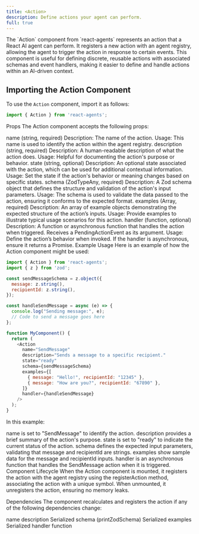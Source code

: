```yaml
---
title: <Action>
description: Define actions your agent can perform.
full: true
---
```


<InlineTOC defaultOpen items={toc} />
The `Action` component from `react-agents` represents an action that a React AI agent can perform. It registers a new action with an agent registry, allowing the agent to trigger the action in response to certain events. This component is useful for defining discrete, reusable actions with associated schemas and event handlers, making it easier to define and handle actions within an AI-driven context.

## Importing the Action Component
To use the `Action` component, import it as follows:
```javascript
import { Action } from 'react-agents';
```

Props
The Action component accepts the following props:

name (string, required)
Description: The name of the action.
Usage: This name is used to identify the action within the agent registry.
description (string, required)
Description: A human-readable description of what the action does.
Usage: Helpful for documenting the action's purpose or behavior.
state (string, optional)
Description: An optional state associated with the action, which can be used for additional contextual information.
Usage: Set the state if the action's behavior or meaning changes based on specific states.
schema (ZodTypeAny, required)
Description: A Zod schema object that defines the structure and validation of the action's input parameters.
Usage: The schema is used to validate the data passed to the action, ensuring it conforms to the expected format.
examples (Array<object />, required)
Description: An array of example objects demonstrating the expected structure of the action’s inputs.
Usage: Provide examples to illustrate typical usage scenarios for this action.
handler (function, optional)
Description: A function or asynchronous function that handles the action when triggered. Receives a PendingActionEvent as its argument.
Usage: Define the action’s behavior when invoked. If the handler is asynchronous, ensure it returns a Promise.
Example Usage
Here is an example of how the Action component might be used:
```javascript
import { Action } from 'react-agents';
import { z } from 'zod';

const sendMessageSchema = z.object({
  message: z.string(),
  recipientId: z.string(),
});

const handleSendMessage = async (e) => {
  console.log("Sending message:", e);
  // Code to send a message goes here
};

function MyComponent() {
  return (
    <Action
      name="SendMessage"
      description="Sends a message to a specific recipient."
      state="ready"
      schema={sendMessageSchema}
      examples={[
        { message: "Hello!", recipientId: "12345" },
        { message: "How are you?", recipientId: "67890" },
      ]}
      handler={handleSendMessage}
    />
  );
}
```

In this example:

name is set to "SendMessage" to identify the action.
description provides a brief summary of the action's purpose.
state is set to "ready" to indicate the current status of the action.
schema defines the expected input parameters, validating that message and recipientId are strings.
examples show sample data for the message and recipientId inputs.
handler is an asynchronous function that handles the SendMessage action when it is triggered.
Component Lifecycle
When the Action component is mounted, it registers the action with the agent registry using the registerAction method, associating the action with a unique symbol. When unmounted, it unregisters the action, ensuring no memory leaks.

Dependencies
The component recalculates and registers the action if any of the following dependencies change:

name
description
Serialized schema (printZodSchema)
Serialized examples
Serialized handler function